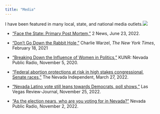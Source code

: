 ```yaml
---
title: "Media"
---
```


I have been featured in many local, state, and national media outlets.![](images/facethestate.JPG){fig-align="center"}

-   ["Face the State: Primary Post Mortem,"](https://www.2news.com/features/face_the_state_transcripts/face-the-state-primary-post-mortem/video_27752f0a-1a99-52bb-a257-618c62b909a4.html) 2 News, June 23, 2022.

-   ["Don't Go Down the Rabbit Hole,"](https://www.nytimes.com/2021/02/18/opinion/fake-news-media-attention.html) Charlie Warzel, *The New York Times*, February 18, 2021

-   ["Breaking Down the Influence of Women in Politics,"](https://www.kunr.org/politics-and-policy/2020-11-05/breaking-down-the-influence-of-women-in-politics) KUNR: Nevada Public Radio, November 5, 2020.

-   ["Federal abortion protections at risk in high stakes congressional, Senate races,"](https://thenevadaindependent.com/article/federal-abortion-protections-at-risk-in-high-stakes-congressional-senate-races) The Nevada Independent, March 27, 2022.

-   ["Nevada Latino vote still leans towards Democrats, poll shows,"](https://www.reviewjournal.com/news/politics-and-government/nevada/latino-vote-in-nevada-still-leans-to-democrats-poll-shows-2681832/) Las Vegas Review-Journal, November 25, 2022.

-   ["As the election nears, who are you voting for in Nevada?"](https://knpr.org/show/knprs-state-of-nevada/2022-11-02/as-the-election-nears-who-are-you-voting-for-in-nevada) Nevada Public Radio, November 2, 2022.
